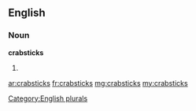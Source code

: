 ==English==

===Noun===
'''crabsticks'''

# {{plural of|[[crabstick]]}}

[[Category:English plurals]]

[[ar:crabsticks]]
[[fr:crabsticks]]
[[mg:crabsticks]]
[[my:crabsticks]]